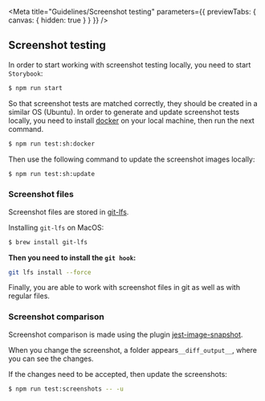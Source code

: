 <Meta
  title="Guidelines/Screenshot testing"
  parameters={{ previewTabs: { canvas: { hidden: true } } }}
/>

## Screenshot testing

In order to start working with screenshot testing locally, you need to start `Storybook`:

```bash
$ npm run start
```

So that screenshot tests are matched correctly, they should be created in a similar OS (Ubuntu).
In order to generate and update screenshot tests locally, you need to install [docker](https://www.docker.com/) on your local machine, then run the next command.

```bash
$ npm run test:sh:docker
```

Then use the following command to update the screenshot images locally:

```bash
$ npm run test:sh:update
```

### Screenshot files

Screenshot files are stored in [git-lfs](https://git-lfs.github.com/).

Installing `git-lfs` on MacOS:

```bash
$ brew install git-lfs
```

**Then you need to install the `git hook`:**

```bash
git lfs install --force
```

Finally, you are able to work with screenshot files in git as well as with regular files.

### Screenshot comparison

Screenshot comparison is made using the plugin [jest-image-snapshot](https://github.com/americanexpress/jest-image-snapshot).

When you change the screenshot, a folder appears`__diff_output__`, where you can see the changes.

If the changes need to be accepted, then update the screenshots:

```bash
$ npm run test:screenshots -- -u
```

